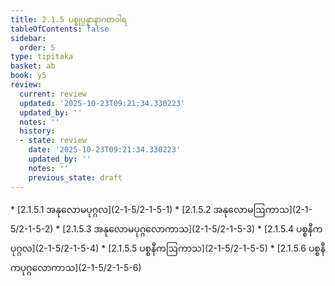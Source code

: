 ```yaml
---
title: 2.1.5 ပစ္စုပ္ပန္နာနာဂတဝါရ
tableOfContents: false
sidebar:
  order: 5
type: tipitaka
basket: ab
book: y5
review:
  current: review
  updated: '2025-10-23T09:21:34.330223'
  updated_by: ''
  notes: ''
  history:
  - state: review
    date: '2025-10-23T09:21:34.330223'
    updated_by: ''
    notes: ''
    previous_state: draft
---
```



<ReviewStatus review={frontmatter.review} showDetails={true} />

<HypothesisAnnotation frontmatter={frontmatter} />

<DynamicBreadcrumb />



<TableOfContents book="y5" section="2.1.5">
* [2.1.5.1 အနုလောမပုဂ္ဂလ](2-1-5/2-1-5-1)
* [2.1.5.2 အနုလောမဩကာသ](2-1-5/2-1-5-2)
* [2.1.5.3 အနုလောမပုဂ္ဂလောကာသ](2-1-5/2-1-5-3)
* [2.1.5.4 ပစ္စနီကပုဂ္ဂလ](2-1-5/2-1-5-4)
* [2.1.5.5 ပစ္စနီကဩကာသ](2-1-5/2-1-5-5)
* [2.1.5.6 ပစ္စနီကပုဂ္ဂလောကာသ](2-1-5/2-1-5-6)
</TableOfContents>